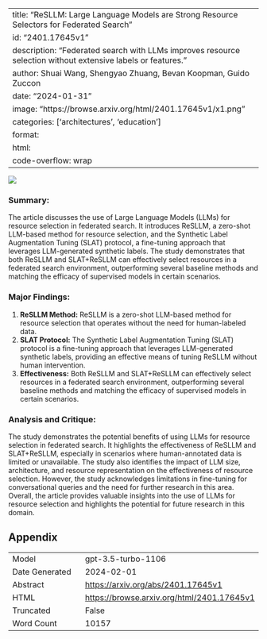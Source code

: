 
---
title: "ReSLLM: Large Language Models are Strong Resource Selectors for Federated Search"
id: "2401.17645v1"
description: "Federated search with LLMs improves resource selection without extensive labels or features."
author: Shuai Wang, Shengyao Zhuang, Bevan Koopman, Guido Zuccon
date: "2024-01-31"
image: "https://browse.arxiv.org/html/2401.17645v1/x1.png"
categories: ['architectures', 'education']
format:
  html:
    code-overflow: wrap
---

![](https://browse.arxiv.org/html/2401.17645v1/x1.png)

### **Summary:**
The article discusses the use of Large Language Models (LLMs) for resource selection in federated search. It introduces ReSLLM, a zero-shot LLM-based method for resource selection, and the Synthetic Label Augmentation Tuning (SLAT) protocol, a fine-tuning approach that leverages LLM-generated synthetic labels. The study demonstrates that both ReSLLM and SLAT+ReSLLM can effectively select resources in a federated search environment, outperforming several baseline methods and matching the efficacy of supervised models in certain scenarios.

### **Major Findings:**
1. **ReSLLM Method:** ReSLLM is a zero-shot LLM-based method for resource selection that operates without the need for human-labeled data.
2. **SLAT Protocol:** The Synthetic Label Augmentation Tuning (SLAT) protocol is a fine-tuning approach that leverages LLM-generated synthetic labels, providing an effective means of tuning ReSLLM without human intervention.
3. **Effectiveness:** Both ReSLLM and SLAT+ReSLLM can effectively select resources in a federated search environment, outperforming several baseline methods and matching the efficacy of supervised models in certain scenarios.

### **Analysis and Critique:**
The study demonstrates the potential benefits of using LLMs for resource selection in federated search. It highlights the effectiveness of ReSLLM and SLAT+ReSLLM, especially in scenarios where human-annotated data is limited or unavailable. The study also identifies the impact of LLM size, architecture, and resource representation on the effectiveness of resource selection. However, the study acknowledges limitations in fine-tuning for conversational queries and the need for further research in this area. Overall, the article provides valuable insights into the use of LLMs for resource selection and highlights the potential for future research in this domain.

## Appendix

|          |          |
|----------|----------|
| Model     | gpt-3.5-turbo-1106       |
| Date Generated     | 2024-02-01       |
| Abstract | [https://arxiv.org/abs/2401.17645v1](https://arxiv.org/abs/2401.17645v1)        |
| HTML     | [https://browse.arxiv.org/html/2401.17645v1](https://browse.arxiv.org/html/2401.17645v1)       |
| Truncated       | False       |
| Word Count       | 10157       |